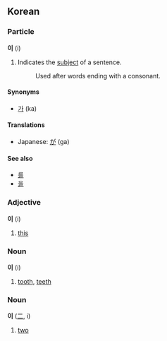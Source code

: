 == Korean ==

===Particle===
'''이''' (i)

# Indicates the [[subject]] of a sentence.<!-- too simplistic? -->
#:Used after words ending with a consonant.

====Synonyms====
*[[가]] (ka)

====Translations====
*Japanese: [[が]] (ga)

====See also====
*[[를]]
*[[을]]

===Adjective===
'''이''' (i)

# [[this]]

===Noun===
'''이''' (i)

# [[tooth]], [[teeth]]

===Noun===
'''이''' ([[二]], i)

# [[two]]